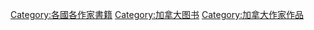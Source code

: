 
[[Category:各國各作家書籍|Category:各國各作家書籍]]
[[Category:加拿大图书|Category:加拿大图书]]
[[Category:加拿大作家作品|Category:加拿大作家作品]]